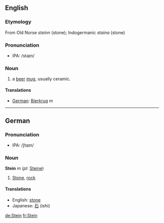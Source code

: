 ==English==
===Etymology===
From Old Norse ''steinn'' (stone); Indogermanic ''staina'' (stone)

===Pronunciation===
*IPA: /staɪn/

===Noun===

# a [[beer]] [[mug]], usually ceramic.

====Translations====

*[[German]]: [[Bierkrug]] ''m''

----
==German==
===Pronunciation===
*IPA: /ʃtaɪn/

===Noun===
'''Stein''' ''m'' (''pl:'' [[Steine]])

#[[Stone]], [[rock]]

====Translations====

*English: [[stone]]
*Japanese: [[石]] (ishi)

[[de:Stein]]
[[fr:Stein]]